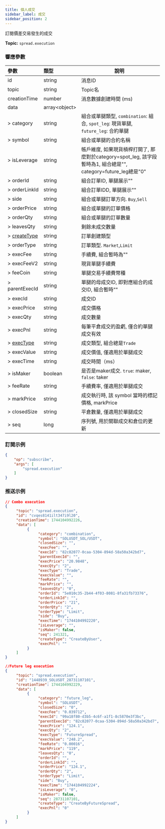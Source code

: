 ```yaml
---
title: 個人成交
sidebar_label: 成交
sidebar_position: 2
---
```

訂閱價差交易發生的成交

**Topic:** `spread.execution`<br/>

### 響應參數
| 參數 | 類型 | 說明|
|:----- |:-----|----- |
|id |string |消息ID|
|topic |string |Topic名|
|creationTime |number |消息數據創建時間 (ms) |
|data |array&lt;object&gt; | |
|> category| string  |組合或單腿類型, `combination`: 組合, `spot_leg`: 現貨單腿, `future_leg`: 合約單腿|
|> symbol |string  |組合或單腿的合約名稱|
|> isLeverage |string |帳戶維度, 如果現貨槓桿打開了, 那麼對於category=spot_leg, 該字段暫時為1, 組合總是"", category=future_leg總是"0"|
|> orderId |string |組合訂單ID, 單腿展示""|
|> orderLinkId |string |組合訂單IDD, 單腿展示""|
|> side |string |組合或單腿訂單方向. `Buy`,`Sell` |
|> orderPrice |string |組合或單腿的訂單價格|
|> orderQty |string |組合或單腿的訂單數量|
|> leavesQty |string |剩餘未成交數量|
|> [createType](../../../enum#createtype)|string |訂單創建類型|
|> orderType |string |訂單類型. `Market`,`Limit`|
|> execFee |string |手續費, 組合暫時為""|
|> execFeeV2 |string |現貨單腿手續費|
|> feeCoin |string |單腿交易手續費幣種|
|> parentExecId |string |單腿的母成交ID, 即對應組合的成交ID, 組合暫時""|
|> execId |string |成交ID |
|> execPrice |string |成交價格|
|> execQty |string |成交數量 |
|> execPnl |string |每筆平倉成交的盈虧, 僅合約單腿成交有效|
|> [execType](../../../enum#exectype) |string |成交類型, 組合總是`Trade`|
|> execValue |string |成交價值, 僅適用於單腿成交|
|> execTime |string |成交時間（ms） |
|> isMaker |boolean |是否是maker成交. `true`: maker, `false`: taker|
|> feeRate |string |手續費率, 僅適用於單腿成交|
|> markPrice |string |成交執行時, 該 symbol 當時的標記價格, markPrice |
|> closedSize |string |平倉數量, 僅適用於單腿成交|
|> seq |long |序列號, 用於關聯成交和倉位的更新|

### 訂閱示例
```json
{
    "op": "subscribe",
    "args": [
        "spread.execution"
    ]
}
```

### 推送示例

```json
// Combo execution
{
     "topic": "spread.execution",
     "id": "cvqes8141ilt347i9l20",
     "creationTime": 1744104992226,
     "data": [
          {
               "category": "combination",
               "symbol": "SOLUSDT_SOL/USDT",
               "closedSize": "",
               "execFee": "",
               "execId": "82c82077-0caa-5304-894d-58a50a342bd7",
               "parentExecId": "",
               "execPrice": "20.9848",
               "execQty": "2",
               "execType": "Trade",
               "execValue": "",
               "feeRate": "",
               "markPrice": "",
               "leavesQty": "0",
               "orderId": "5e010c35-2b44-4f03-8081-8fa31fb73376",
               "orderLinkId": "",
               "orderPrice": "21",
               "orderQty": "2",
               "orderType": "Limit",
               "side": "Buy",
               "execTime": "1744104992220",
               "isLeverage": "",
               "isMaker": false,
               "seq": 241321,
               "createType": "CreateByUser",
               "execPnl": ""
          }
     ]
}

//Future leg execution
{
     "topic": "spread.execution",
     "id": "1448939_SOLUSDT_28731107101",
     "creationTime": 1744104992229,
     "data": [
          {
               "category": "future_leg",
               "symbol": "SOLUSDT",
               "closedSize": "0",
               "execFee": "0.039712",
               "execId": "99a18f80-d3b5-4c6f-a1f1-8c5870e3f3bc",
               "parentExecId": "82c82077-0caa-5304-894d-58a50a342bd7",
               "execPrice": "124.1",
               "execQty": "2",
               "execType": "FutureSpread",
               "execValue": "248.2",
               "feeRate": "0.00016",
               "markPrice": "119",
               "leavesQty": "0",
               "orderId": "",
               "orderLinkId": "",
               "orderPrice": "124.1",
               "orderQty": "2",
               "orderType": "Limit",
               "side": "Buy",
               "execTime": "1744104992224",
               "isLeverage": "0",
               "isMaker": false,
               "seq": 28731107101,
               "createType": "CreateByFutureSpread",
               "execPnl": "0"
          }
     ]
}
```
